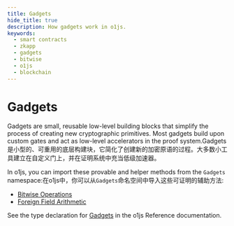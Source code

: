 ```yaml
---
title: Gadgets
hide_title: true
description: How gadgets work in o1js.
keywords:
  - smart contracts
  - zkapp
  - gadgets
  - bitwise
  - o1js
  - blockchain
---
```


# Gadgets

Gadgets are small, reusable low-level building blocks that simplify the process of creating new cryptographic primitives. Most gadgets build upon custom gates and act as low-level accelerators in the proof system.Gadgets是小型的、可重用的底层构建块，它简化了创建新的加密原语的过程。大多数小工具建立在自定义门上，并在证明系统中充当低级加速器。

In o1js, you can import these provable and helper methods from the `Gadgets` namespace:在o1js中，你可以从`Gadgets`命名空间中导入这些可证明的辅助方法:

- [Bitwise Operations](/zkapps/o1js/bitwise-operations)
- [Foreign Field Arithmetic](/zkapps/o1js/ecdsa)

See the type declaration for [Gadgets](/zkapps/o1js-reference/variables/Gadgets) in the o1js Reference documentation.
